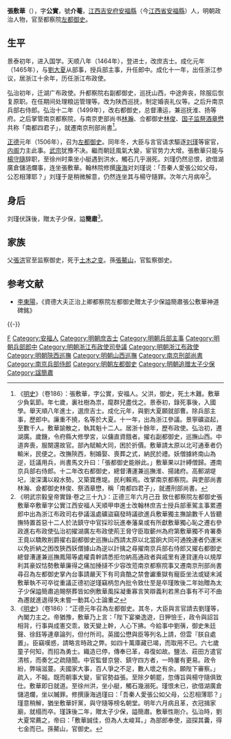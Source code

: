 {{Otheruses|other=名为张介菴的其他人物|张介菴}}
{{明清人物信息框
| 姓名 = 張敷華
| 原名 =
| 圖片名稱 = 
| 圖片大小 = 220px
| 圖片說明 = 
| 最高職務 = 資德大夫正治上卿都察院左都御史
| 國家 = 大明
| 爵位 =
| 籍貫 = [[江西承宣布政使司|江西]][[吉安府|吉安府]][[安福縣|安福縣]]
| 族裔 = 
| 字號 = 字公實，號介菴
| 室名 = 
| 諡號 = 簡肅
| 出生日期 = 正统四年（1439年）
| 出生地點 = 
| 逝世日期 = 正德六年六月己丑<br>1508年7月20日
| 逝世地點 = 
| 墓葬 =
| 配偶 =
| 親屬 = （父）[[張洪_(正統進士)|張洪]]，（孫）[[張鰲山|張鰲山]]
| 出身 = 
*天順八年（1464年）甲申科進士出身
| 經歷 = 
| 著作 =
}}

'''張敷華'''（{{bd|1439年||1508年|7月20日|Zhang}}），字'''公實'''，號'''介菴'''，[[江西承宣布政使司|江西]][[吉安府|吉安府]][[安福縣|安福縣]]（今[[江西省|江西省]][[安福縣|安福縣]]）人，明朝政治人物，官至都察院[[左都御史|左都御史]]。

== 生平 ==
景泰初年，进入国学。天顺八年（1464年），登进士，改庶吉士。成化元年（1465年），与[[劉大夏|劉大夏]]从部事，授兵部主事，升任郎中。成化十一年，出任浙江参议，居浙江十余年，历任浙江布政使。

弘治初年，迁湖广布政使。升都察院右副都御史，巡抚山西，中途奔丧，除服后恢复原职。在任期间处理粮运管理等。改为陕西巡抚，制定婚丧礼仪等。之后升南京兵部右侍郎。弘治十二年（1499年），改右都御史，总督漕运，兼巡抚淮、扬等府。之后掌管南京都察院，与南京吏部尚书[[林瀚_(成化進士)|林瀚]]、佥都御史[[林俊_(明朝)|林俊]]、[[国子监祭酒|国子监祭酒]][[章懋|章懋]]共称「南都四君子」，就遷南京刑部尚書<ref>《[[明史|明史]]》（卷186）：張敷華，字公實，安福人。父洪，御史，死土木難。敷華少負氣節。年七歲，裏社樹為祟，麾群兒盡伐之。景泰初，錄死事後，入國學。舉天順八年進士，選庶吉士。成化元年，與劉大夏願就部曹。除兵部主事，歷郎中。廉重不撓，名等於大夏。十一年，出為浙江參議。景寧礦盜起，至數千人。敷華諭散之，執其魁十二人。居浙十餘年，歷布政使。弘治初，遷湖廣。歲饑，令府縣大修學宮，以傭直資餓者。擢右副都御史，巡撫山西。中道奔喪，服闋還故官。部內賦輸大同，困於折價。敷華請太原以北可通車者仍輸米，民便之。改撫陝西，制婚娶、喪葬之式，納民於禮。妖僧據終南山為逆，廷議用兵，尚書馬文升曰：「張都御史能辦此。」敷華果以計縛僧歸。遷南京兵部右侍郎。十二年改右都御史，總督漕運兼巡撫淮、揚諸府。高郵湖堤圮，浚深溝以殺水勢。又築寶應堤。民利賴焉。改掌南京都察院。與吏部尚書林瀚、僉都御史林俊、祭酒章懋，稱「南都四君子」，就遷刑部尚書。</ref>。

[[正德_(明朝)|正德]]元年（1506年），召为[[左都御史|左都御史]]。同年冬，大臣与言官请求驅逐[[刘瑾|刘瑾]]等宦官，[[明朝内阁|内阁]]力主此事。[[明武宗|武宗]]犹豫不决。繼而朝廷風氣大變，宦官势力大增。張敷華只能与[[楊守隨|楊守隨]]辞职，至徐州时乘坐小艇遇到洪水，觸石几乎溺死。刘瑾仍然忌恨，欲借湖廣倉儲浥爛事，连坐張敷華。翰林院修撰[[康海|康海]]对刘瑾说：「吾秦人愛張公如父母，公忍相薄耶？」刘瑾于是稍微解意，仍然连坐其与楊守隨罪。次年六月病卒<ref>《明武宗毅皇帝實錄·卷之三十九》：正德三年六月己丑 致仕都察院左都御史張敷華卒敷華字公實江西安福人天順甲申進士改翰林庶吉士授兵部車駕主事累遷郎中出為浙江布政司右參議溫處礦盜竊發時議欲進兵敷華獨主撫諭數千人皆聽撫特置首惡十二人於法鎮守中官採珍玩進奉藩臬或有所獻敷華獨心恥之遷右參政進右布政使弘治初擢湖廣左布政使荊王脅守臣取蘄州為府第敷華獨不肯署奏王竟以驕敗削爵擢右副都御史巡撫山西請太原以北當餉大同可通挽運者仍運米以免折納之困改狹西妖僧據山為逆以計擒之尋擢南京兵部右侍郎又擢右都御史總督漕運兼巡撫鳳陽等處權貴幹請悉拒勿納高通政者與戚里有連貸運舟以規厚利其豪奴怙勢敷華廉得之痛加捶撻不少容改蒞南京都察院事又遷南京刑部尚書尋召為左都御史掌內台事請嚴天下有司貪酷之禁會讞重獄有寵臣坐法或疑末減敷華執不可卒從重議正德初逆瑾竊柄忽內批令致仕至是卒瑾敗後二年始贈為太子少保謚簡肅追賜祭葬皆如例敷華風採凝重寡言笑辯義利若黑白事有不可不曲為遷就進退得失未嘗一動其心士論重之</ref>。

== 身后 ==
刘瑾伏誅後，贈太子少保，謚'''簡肅'''<ref>《[[明史|明史]]》（卷186）：“正德元年召為左都御史。其冬，大臣與言官請去劉瑾等，內閣力主之。帝猶豫，敷華乃上言：「陛下宴樂逸遊，日狎憸壬，政令與詔旨相背，行事與成憲交乖，致天變上幹，人心下拂。今給事中劉蒨，御史朱廷聲、徐鈺等連章論列，但付所司。英國公懋與臣等列名上請，但雲『朕自處置」。臣竊嘆惑，請略言時政之弊。如四十萬庫藏已竭，而取用不已。六七歲童子何知，而招為勇士。織造已停，傳奉已革，尋復如故。鹽法、莊田方遣官清核，而奏乞之疏隨聞。中官監督京營、鎮守四方者，一時屢有更易。政令紛，弊端滋蔓。夫國家大事，百人爭之不足，數人壞之有余。願陛下審察。」疏入，不報。既而朝事大變，宦官勢益張。至除夕朝罷，忽傳旨與楊守隨俱致仕。敷華即日就道。至徐州洪，坐小艇，觸石幾溺死。瑾恨未已，欲借湖廣倉儲浥爛，坐以贓罪。修撰康海過瑾曰：「吾秦人愛張公如父母，公忍相薄耶？」瑾意稍解，猶坐敷華奸黨，與守隨等榜名朝堂。明年六月病且革，衣冠揖家廟，就榻而卒。瑾誅後二年，贈太子少保，謚簡肅。敷華性剛介。弘治時，劉大夏常薦之，帝曰：「敷華誠佳，但為人太峻耳。」為部郎奉使，盜探其囊，得七金而已。孫鰲山，官御史。</ref>。

== 家族 ==
父[[張洪_(正統進士)|張洪]]官至监察御史，死于[[土木之变|土木之变]]。孫[[張鰲山|張鰲山]]，官監察御史。

== 参考文献 ==
{{wikisource|明史/卷186}}
{{Reflist}}
*[[李東陽|李東陽]]，《資德大夫正治上卿都察院左都御史贈太子少保謚簡肅張公敷華神道碑銘》

{{-}}
{{start box}}
{{s-off}}
{{succession box|[[翟瑄|翟瑄]]|[[楊澄|楊澄]]|[[明朝山西巡抚|明朝山西巡抚]]|<small>弘治三年（1490年）</small>}}
{{succession box|[[楊澄|楊澄]]|[[顧佐_(尚書)|顧佐]]|[[明朝山西巡抚|明朝山西巡抚]]|<small>弘治五年－七年（1492年－1494年）</small>}}
{{end box}}

{{並稱|南都四君子|<small>南京吏部尚书</small>[[林瀚_(成化進士)|林　瀚]] - <small>南京都察院左都御史</small>[[張敷華|張敷華]] - <small>南京都察院僉都御史</small>[[林俊_(明朝)|林　俊]] - <small>南京國子監祭酒</small>[[章懋|章　懋]]}}
{{天順八年甲申科殿試金榜}}

{{Authority control}}
{{DEFAULTSORT:Zhang張}}
[[Category:张姓|F]]
[[Category:安福人|Category:安福人]]
[[Category:明朝庶吉士|Category:明朝庶吉士]]
[[Category:明朝兵部主事|Category:明朝兵部主事]]
[[Category:明朝兵部郎中|Category:明朝兵部郎中]]
[[Category:明朝浙江布政使司參議|Category:明朝浙江布政使司參議]]
[[Category:明朝浙江布政使|Category:明朝浙江布政使]]
[[Category:明朝陝西巡撫|Category:明朝陝西巡撫]]
[[Category:明朝山西巡撫|Category:明朝山西巡撫]]
[[Category:南京刑部尚書|Category:南京刑部尚書]]
[[Category:南京兵部侍郎|Category:南京兵部侍郎]]
[[Category:明朝左都御史|Category:明朝左都御史]]
[[Category:明朝追赠太子少保|Category:明朝追赠太子少保]]
[[Category:諡簡肅|Category:諡簡肅]]